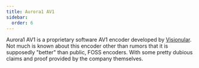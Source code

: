 ```yaml
---
title: Aurora1 AV1
sidebar:
  order: 6
---
```




Aurora1 AV1 is a proprietary software AV1 encoder developed by [Visionular](https://www.visionular.com/en). Not much is known about this encoder other than rumors that it is supposedly "better" than public, FOSS encoders. With some pretty dubious claims and proof provided by the company themselves.